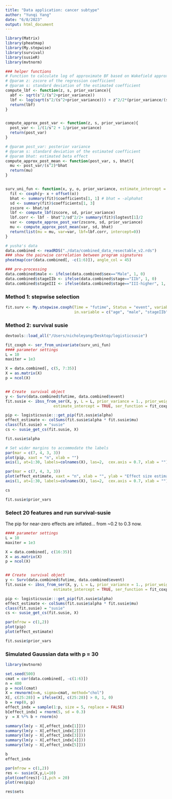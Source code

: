 ```yaml
---
title: "Data application: cancer subtype"
author: "Yunqi Yang"
date: "6/8/2023"
output: html_document
---
```


```r
library(Matrix)
library(pheatmap)
library(My.stepwise)
library(survival)
library(susieR)
library(mvtnorm)
```

```r
### helper functions
# Function to calculate log of approximate BF based on Wakefield approximation
# @param z: zscore of the regression coefficient
# @param s: standard deviation of the estimated coefficient
compute_lbf <- function(z, s, prior_variance){
  abf <- sqrt(s^2/(s^2+prior_variance))
  lbf <- log(sqrt(s^2/(s^2+prior_variance))) + z^2/2*(prior_variance/(s^2+prior_variance))
  return(lbf)
}


compute_approx_post_var <- function(z, s, prior_variance){
  post_var <- 1/(1/s^2 + 1/prior_variance)
  return(post_var)
}

# @param post_var: posterior variance
# @param s: standard deviation of the estimated coefficient
# @param bhat: estimated beta effect
compute_approx_post_mean <- function(post_var, s, bhat){
  mu <- post_var/(s^2)*bhat
  return(mu)
}


surv_uni_fun <- function(x, y, o, prior_variance, estimate_intercept = 0, ...){
  fit <- coxph(y~ x + offset(o))
  bhat <- summary(fit)$coefficients[1, 1] # bhat = -alphahat
  sd <- summary(fit)$coefficients[1, 3]
  zscore <- bhat/sd
  lbf <- compute_lbf(zscore, sd, prior_variance)
  lbf.corr <- lbf - bhat^2/sd^2/2+ summary(fit)$logtest[1]/2
  var <- compute_approx_post_var(zscore, sd, prior_variance)
  mu <- compute_approx_post_mean(var, sd, bhat)
  return(list(mu = mu, var=var, lbf=lbf.corr, intercept=0))
}
```

```r
# yusha's data
data.combined <- readRDS("./data/combined_data_resectable_v2.rds")
### show the pairwise correlation between program signatures
pheatmap(cor(data.combined[, -c(1:6)]), angle_col = 45)
```

```r
### pre-processing
data.combined$male <- ifelse(data.combined$sex=="Male", 1, 0)
data.combined$stageIIb <- ifelse(data.combined$stage=="IIb", 1, 0)
data.combined$stageIII <- ifelse(data.combined$stage=="III-higher", 1, 0)
```

### Method 1: stepwise selection
```r
fit.surv <- My.stepwise.coxph(Time = "futime", Status = "event", variable.list = colnames(data.combined)[7:32],
                              in.variable = c("age", "male", "stageIIb", "stageIII"), data = data.combined)

```

### Method 2: survival susie
```r
devtools::load_all("/Users/nicholeyang/Desktop/logisticsusie")
```

```r
fit_coxph <- ser_from_univariate(surv_uni_fun)
#### parameter settings
L = 10
maxiter = 1e3

X = data.combined[, c(5, 7:35)]
X = as.matrix(X)
p = ncol(X)


## Create  survival object
y <- Surv(data.combined$futime, data.combined$event)
fit.susie <- ibss_from_ser(X, y, L = L, prior_variance = 1., prior_weights = rep(1/p, p), tol = 1e-3, maxit = maxiter,
                     estimate_intercept = TRUE, ser_function = fit_coxph)

pip <- logisticsusie:::get_pip(fit.susie$alpha)
effect_estimate <- colSums(fit.susie$alpha * fit.susie$mu)
class(fit.susie) = "susie"
cs <- susie_get_cs(fit.susie, X)
```

```r
fit.susie$alpha
```

```r
# Set wider margins to accommodate the labels
par(mar = c(7, 4, 3, 3)) 
plot(pip, xaxt = "n", xlab = "")
axis(1, at=1:30, labels=colnames(X), las=2,  cex.axis = 0.7, xlab = "")
```

```r
par(mar = c(7, 4, 3, 3)) 
plot(effect_estimate, xaxt = "n", xlab = "", ylab = "Effect size estimate")
axis(1, at=1:30, labels=colnames(X), las=2,  cex.axis = 0.7, xlab = "")
```
```r
cs
```

```r
fit.susie$prior_vars
```

### Select 20 features and run survival-susie

The pip for near-zero effects are inflated... from ~0.2 to 0.3 now.
```r
#### parameter settings
L = 10
maxiter = 1e3

X = data.combined[, c(16:35)]
X = as.matrix(X)
p = ncol(X)


## Create  survival object
y <- Surv(data.combined$futime, data.combined$event)
fit.susie <- ibss_from_ser(X, y, L = L, prior_variance = 1., prior_weights = rep(1/p, p), tol = 1e-3, maxit = maxiter,
                     estimate_intercept = TRUE, ser_function = fit_coxph)

pip <- logisticsusie:::get_pip(fit.susie$alpha)
effect_estimate <- colSums(fit.susie$alpha * fit.susie$mu)
class(fit.susie) = "susie"
cs <- susie_get_cs(fit.susie, X)
```

```r
par(mfrow = c(1,2))
plot(pip)
plot(effect_estimate)
```

```r
fit.susie$prior_vars
```



### Simulated Gaussian data with p = 30

```r
library(mvtnorm)
```

```r
set.seed(500)
cmat = cor(data.combined[, -c(1:6)])
n = 400
p = ncol(cmat)
X = rmvnorm(n=n, sigma=cmat, method="chol")
X[, c(25:28)] = ifelse(X[, c(25:28)] > 0, 1, 0)
b = rep(0, p)
effect_indx = sample(1:p, size = 5, replace = FALSE)
b[effect_indx] = rnorm(5, sd = 0.3)
y  = X %*% b + rnorm(n)

```

```r
summary(lm(y ~ X[,effect_indx[1]]))
summary(lm(y ~ X[,effect_indx[2]]))
summary(lm(y ~ X[,effect_indx[3]]))
summary(lm(y ~ X[,effect_indx[4]]))
summary(lm(y ~ X[,effect_indx[5]]))
```

```r
b
effect_indx
```

```r
par(mfrow = c(1,2))
res <- susie(X,y,L=10)
plot(coef(res)[-1],pch = 20)
plot(res$pip)
```
```r
res$sets
```


